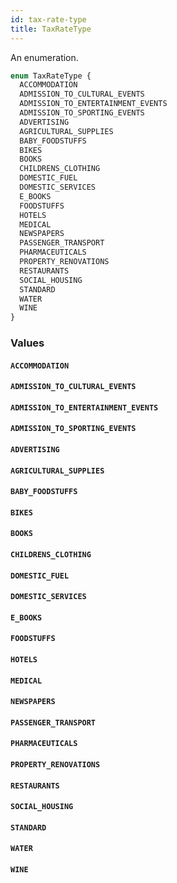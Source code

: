 ```yaml
---
id: tax-rate-type
title: TaxRateType
---
```


An enumeration.

```graphql
enum TaxRateType {
  ACCOMMODATION
  ADMISSION_TO_CULTURAL_EVENTS
  ADMISSION_TO_ENTERTAINMENT_EVENTS
  ADMISSION_TO_SPORTING_EVENTS
  ADVERTISING
  AGRICULTURAL_SUPPLIES
  BABY_FOODSTUFFS
  BIKES
  BOOKS
  CHILDRENS_CLOTHING
  DOMESTIC_FUEL
  DOMESTIC_SERVICES
  E_BOOKS
  FOODSTUFFS
  HOTELS
  MEDICAL
  NEWSPAPERS
  PASSENGER_TRANSPORT
  PHARMACEUTICALS
  PROPERTY_RENOVATIONS
  RESTAURANTS
  SOCIAL_HOUSING
  STANDARD
  WATER
  WINE
}
```

### Values

#### `ACCOMMODATION`

#### `ADMISSION_TO_CULTURAL_EVENTS`

#### `ADMISSION_TO_ENTERTAINMENT_EVENTS`

#### `ADMISSION_TO_SPORTING_EVENTS`

#### `ADVERTISING`

#### `AGRICULTURAL_SUPPLIES`

#### `BABY_FOODSTUFFS`

#### `BIKES`

#### `BOOKS`

#### `CHILDRENS_CLOTHING`

#### `DOMESTIC_FUEL`

#### `DOMESTIC_SERVICES`

#### `E_BOOKS`

#### `FOODSTUFFS`

#### `HOTELS`

#### `MEDICAL`

#### `NEWSPAPERS`

#### `PASSENGER_TRANSPORT`

#### `PHARMACEUTICALS`

#### `PROPERTY_RENOVATIONS`

#### `RESTAURANTS`

#### `SOCIAL_HOUSING`

#### `STANDARD`

#### `WATER`

#### `WINE`
